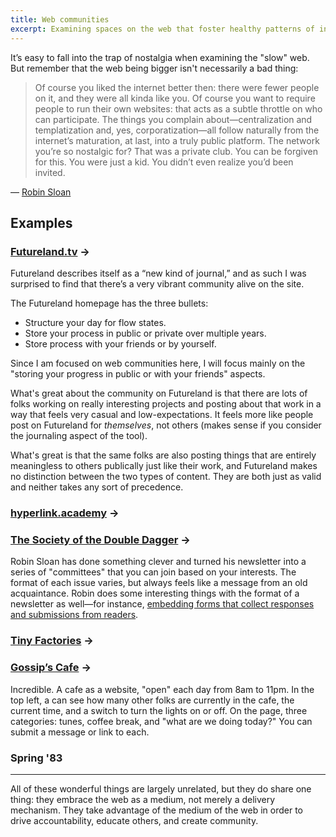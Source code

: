 ```yaml
---
title: Web communities
excerpt: Examining spaces on the web that foster healthy patterns of interaction and that are respectful of our time and attention.
---
```


It’s easy to fall into the trap of nostalgia when examining the "slow" web. But remember that the web being bigger isn't necessarily a bad thing:

> Of course you liked the internet better then: there were fewer people on it, and they were all kinda like you. Of course you want to require people to run their own websites: that acts as a subtle throttle on who can participate. The things you complain about—centralization and templatization and, yes, corporatization—all follow naturally from the internet’s maturation, at last, into a truly public platform. The network you’re so nostalgic for? That was a private club. You can be forgiven for this. You were just a kid. You didn’t even realize you’d been invited.

— [Robin Sloan](https://www.robinsloan.com/notes/master-tapes/)

## Examples

### [Futureland.tv](https://futureland.tv) &rarr;

Futureland describes itself as a “new kind of journal,” and as such I was surprised to find that there’s a very vibrant community alive on the site. 

The Futureland homepage has the three bullets:

- Structure your day for flow states.
- Store your process in public or private over multiple years.
- Store process with your friends or by yourself.

Since I am focused on web communities here, I will focus mainly on the "storing your progress in public or with your friends" aspects. 

What's great about the community on Futureland is that there are lots of folks working on really interesting projects and posting about that work in a way that feels very casual and low-expectations. It feels more like people post on Futureland for _themselves_, not others (makes sense if you consider the journaling aspect of the tool).

What's great is that the same folks are also posting things that are entirely meaningless to others publically just like their work, and Futureland makes no distinction between the two types of content. They are both just as valid and neither takes any sort of precedence. 

### [hyperlink.academy](https://hyperlink.academy/) &rarr;

### [The Society of the Double Dagger](https://society.robinsloan.com) &rarr;

Robin Sloan has done something clever and turned his newsletter into a series of "committees" that you can join based on your interests. The format of each issue varies, but always feels like a message from an old acquaintance. Robin does some interesting things with the format of a newsletter as well—for instance, [embedding forms that collect responses and submissions from readers](https://society.robinsloan.com/archive/in-search-of-the-new).

### [Tiny Factories](https://tinyfactories.space/) &rarr;

### [Gossip’s Cafe](https://gossips.cafe/) &rarr;

Incredible. A cafe as a website, "open" each day from 8am to 11pm. In the top left, a can see how many other folks are currently in the cafe, the current time, and a switch to turn the lights on or off. On the page, three categories: tunes, coffee break, and "what are we doing today?" You can submit a message or link to each. 

### Spring '83 

<Bookmark url="https://github.com/robinsloan/spring-83" />

<hr className='break' />

All of these wonderful things are largely unrelated, but they do share one thing: they embrace the web as a medium, not merely a delivery mechanism. They take advantage of the medium of the web in order to drive accountability, educate others, and create community. 